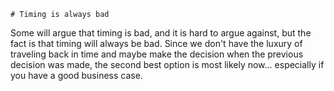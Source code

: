 
<TwoColumns>
  <Column className="flex justify-center items-center">
  
    # Timing is always bad

  </Column>

  <Column className="flex flex-row justify-center items-center">
    <Hourglass className="w-72 h-72" />
  </Column>
</TwoColumns>

<Notes>
Some will argue that timing is bad, and it is hard to argue against, but the fact is that timing will always be bad. Since we don't have the luxury of traveling back in time and maybe make the decision when the previous decision was made, the second best option is most likely now... especially if you have a good business case.
</Notes>
